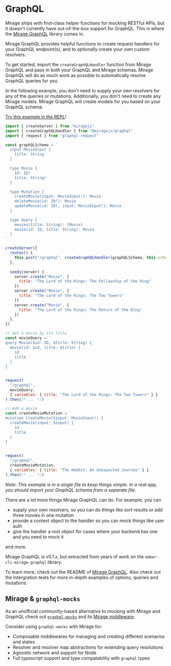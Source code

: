 # GraphQL

Mirage ships with first-class helper functions for mocking RESTful APIs, but it doesn't currently have out-of-the-box support for GraphQL. This is where the [Mirage GraphQL](https://github.com/miragejs/graphql) library comes in.

Mirage GraphQL provides helpful functions to create request handlers for your GraphQL endpoint(s), and to optionally create your own custom resolvers.

To get started, import the `createGraphQLHandler` function from Mirage GraphQL and pass in both your GraphQL and Mirage schemas. Mirage GraphQL will do as much work as possible to automatically resolve GraphQL queries for you.

In the following example, you don't need to supply your own resolvers for any of the queries or mutations. Additionally, you don't need to create any Mirage models. Mirage GraphQL will create models for you based on your GraphQL schema.

<a href="https://miragejs.com/repl/v2/e217131cb5" target="_blank">Try this example in the REPL</a>!

```js
import { createServer } from "miragejs"
import { createGraphQLHandler } from "@miragejs/graphql"
import { request } from "graphql-request"

const graphQLSchema = `
  input MovieInput {
    title: String
  }

  type Movie {
    id: ID!
    title: String!
  }

  type Mutation {
    createMovie(input: MovieInput!): Movie
    deleteMovie(id: ID!): Movie
    updateMovie(id: ID!, input: MovieInput!): Movie
  }

  type Query {
    movies(title: String): [Movie]
    movie(id: ID, title: String): Movie
  }
`

createServer({
  routes() {
    this.post("/graphql", createGraphQLHandler(graphQLSchema, this.schema))
  },
  
  seeds(server) {
    server.create("Movie", {
      title: "The Lord of the Rings: The Fellowship of the Ring"
    })
    server.create("Movie", {
      title: "The Lord of the Rings: The Two Towers"
    })
    server.create("Movie", {
      title: "The Lord of the Rings: The Return of the King"
    })
  },
})

// Get a movie by its title
const movieQuery = `
query Movie($id: ID, $title: String) {
  movie(id: $id, title: $title) {
    id
    title
  }
}
`

request(
  "/graphql",
  movieQuery,
  { variables: { title: "The Lord of the Rings: The Two Towers" } }
).then(/* ... */)

// Add a movie
const createMovieMutation = `
mutation CreateMovie($input: MovieInput!) {
  createMovie(input: $input) {
    id
    title
  }
}
`

request(
  "/graphql",
  createMovieMutation,
  { variables: { title: "The Hobbit: An Unexpected Journey" } }
).then(/* ... */)
```

*Note: This example is in a single file to keep things simple. In a real app, you should import your GraphQL schema from a separate file.*

There are a lot more things Mirage GraphQL can do. For example, you can

* supply your own resolvers, so you can do things like sort results or add three movies in one mutation
* provide a context object to the handler so you can mock things like user auth
* give the handler a root object for cases where your backend has one and you need to mock it

and more.

Mirage GraphQL is v0.1.*x*, but extracted from years of work on the `ember-cli-mirage-graphql` library.

To learn more, check out the README of [Mirage GraphQL](https://github.com/miragejs/graphql). Also check out the intergration tests for more in-depth examples of options, queries and mutations.

## Mirage & `graphql-mocks`

As an unofficial community-based alternative to mocking with Mirage and GraphQL check out [`graphql-mocks`](https://www.graphql-mocks.com) and its [Mirage middleware](https://www.graphql-mocks.com/docs/guides/mirage-js).

Consider using `graphql-mocks` with Mirage for:
* Composable middlewares for managing and creating different scenarios and states
* Resolver and resolver map abstractions for extending query resolutions
* Agnostic network and support for Node
* Full typescript support and type compatability with `graphql` types
